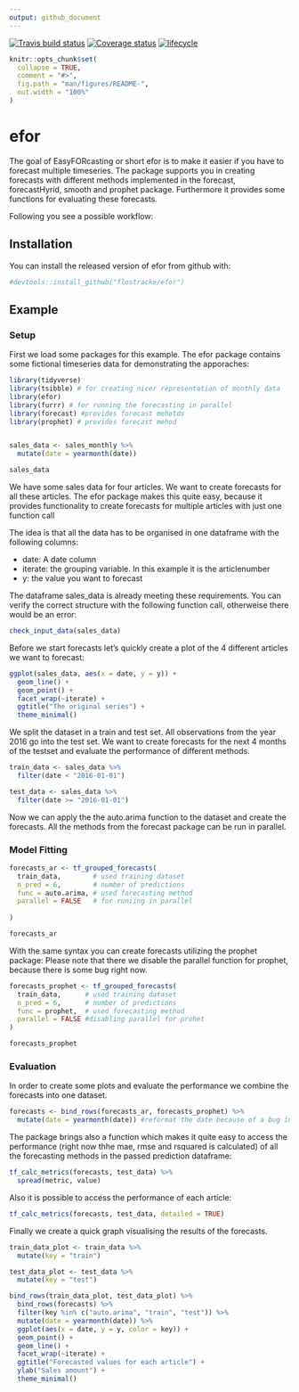 ```yaml
---
output: github_document
---
```


<!-- README.md is generated from README.Rmd. Please edit that file -->

[![Travis build status](https://travis-ci.org/flostracke/efor.svg?branch=master)](https://travis-ci.org/flostracke/efor)
[![Coverage status](https://codecov.io/gh/flostracke/efor/branch/master/graph/badge.svg)](https://codecov.io/github/flostracke/efor?branch=master)
[![lifecycle](https://img.shields.io/badge/lifecycle-maturing-blue.svg)](https://www.tidyverse.org/lifecycle/#maturing)


```r
knitr::opts_chunk$set(
  collapse = TRUE,
  comment = "#>",
  fig.path = "man/figures/README-",
  out.width = "100%"
)
```
# efor

The goal of EasyFORcasting or short efor is to make it easier if you have to forecast multiple timeseries.
The package supports you in creating forecasts with different methods 
implemented in the forecast, forecastHyrid, smooth and prophet package.
Furthermore it provides some functions for evaluating these forecasts.

Following you see a possible workflow:

## Installation

You can install the released version of efor from github with:

``` r
#devtools::install_github("flostracke/efor")
```

## Example

### Setup

First we load some packages for this example. The efor package contains some 
fictional timeseries data for demonstrating the apporaches:
```r

library(tidyverse)
library(tsibble) # for creating nicer representation of monthly data
library(efor)
library(furrr) # for running the forecasting in parallel
library(forecast) #provides forecast mehotds
library(prophet) # provides forecast mehod


sales_data <- sales_monthly %>% 
  mutate(date = yearmonth(date))

sales_data
```

We have some sales data for four articles. We want to create forecasts for all 
these articles.
The efor package makes this quite easy, because it provides functionality to 
create forecasts for multiple articles with just one function call

The idea is that all the data has to be organised in one dataframe with the 
following columns:

- date: A date column
- iterate: the grouping variable. In this example it is the articlenumber
- y: the value you want to forecast

The dataframe sales_data is already meeting these requirements. You can verify the correct structure
with the following function call, otherweise there would be an error:

```r
check_input_data(sales_data)
```


Before we start forecasts let's quickly create a plot of the 4 different articles we want to forecast:

```r

ggplot(sales_data, aes(x = date, y = y)) +
  geom_line() +
  geom_point() +
  facet_wrap(~iterate) +
  ggtitle("The original series") +
  theme_minimal() 
```

We split the dataset in a train and test set. All observations from the year 2016
go into the test set. We want to create forecasts for the next 4 months of the 
testset and evaluate the performance of different methods.

```r
train_data <- sales_data %>% 
  filter(date < "2016-01-01")

test_data <- sales_data %>% 
  filter(date >= "2016-01-01")
```

Now we can apply the the auto.arima function to the dataset and create the 
forecasts. All the methods from the forecast package can be run in parallel.

### Model Fitting

```r
forecasts_ar <- tf_grouped_forecasts(
  train_data,        # used training dataset
  n_pred = 6,        # number of predictions
  func = auto.arima, # used forecasting method
  parallel = FALSE   # for runiing in parallel
 
)

forecasts_ar
```

With the same syntax you can create forecasts utilizing the prophet package:
Please note that there we disable the parallel function for prophet, because there 
is some bug right now.

```r
forecasts_prophet <- tf_grouped_forecasts(
  train_data,      # used training dataset
  n_pred = 6,      # number of predictions
  func = prophet,  # used forecasting method
  parallel = FALSE #disabling parallel for prohet
)

forecasts_prophet
```

### Evaluation

In order to create some plots and evaluate the performance we combine the forecasts
into one dataset.

```r
forecasts <- bind_rows(forecasts_ar, forecasts_prophet) %>% 
  mutate(date = yearmonth(date)) #reformat the date because of a bug in bind_rows
```

The package brings also a function which makes it quite easy to access the performance (right now thhe mae, rmse and rsquared is calculated) of all the forecasting methods in the passed prediction dataframe:

```r
tf_calc_metrics(forecasts, test_data) %>% 
  spread(metric, value)
```

Also it is possible to access the performance of each article:

```r
tf_calc_metrics(forecasts, test_data, detailed = TRUE)
```

Finally we create a quick graph visualising the results of the forecasts.

```r
train_data_plot <- train_data %>% 
  mutate(key = "train")

test_data_plot <- test_data %>% 
  mutate(key = "test")

bind_rows(train_data_plot, test_data_plot) %>% 
  bind_rows(forecasts) %>% 
  filter(key %in% c("auto.arima", "train", "test")) %>% 
  mutate(date = yearmonth(date)) %>% 
  ggplot(aes(x = date, y = y, color = key)) +
  geom_point() +
  geom_line() +
  facet_wrap(~iterate) +
  ggtitle("Forecasted values for each article") +
  ylab("Sales amount") +
  theme_minimal()

```


 
 



